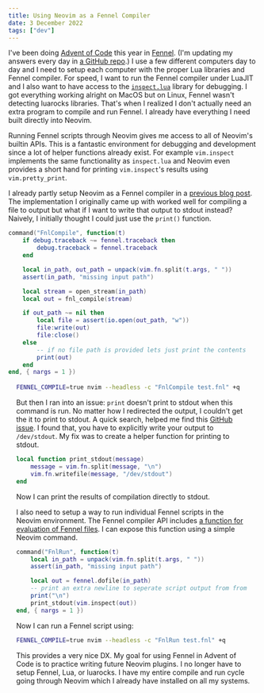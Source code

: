 ```yaml
---
title: Using Neovim as a Fennel Compiler
date: 3 December 2022
tags: ["dev"]
---
```


I've been doing [Advent of Code](https://adventofcode.com/2022) this year in [Fennel](https://fennel-lang.org).
(I'm updating my answers every day in [a GitHub repo](https://github.com/ec965/adventofcode2022).)
I use a few different computers day to day and I need to setup each computer with
the proper Lua libraries and Fennel compiler.
For speed, I want to run the Fennel compiler under LuaJIT and I also want to have
access to the [`inspect.lua`](https://github.com/kikito/inspect.lua) library for debugging.
I got everything working alright on MacOS but on Linux, Fennel wasn't detecting
luarocks libraries.
That's when I realized I don't actually need an extra program to compile and run Fennel.
I already have everything I need built directly into Neovim.

Running Fennel scripts through Neovim gives me access to all of Neovim's builtin APIs.
This is a fantastic environment for debugging and development since a lot of
helper functions already exist. For example `vim.inspect` implements the same
functionality as `inspect.lua` and Neovim even provides a short hand for
printing `vim.inspect`'s results using `vim.pretty_print`.

I already partly setup Neovim as a Fennel compiler in a [previous blog post](/blog/2022/lispy-neovim).
The implementation I originally came up with worked well for compiling a file to output
but what if I want to write that output to stdout instead?
Naively, I initially thought I could just use the `print()` function.

```lua
command("FnlCompile", function(t)
    if debug.traceback ~= fennel.traceback then
        debug.traceback = fennel.traceback
    end

    local in_path, out_path = unpack(vim.fn.split(t.args, " "))
    assert(in_path, "missing input path")

    local stream = open_stream(in_path)
    local out = fnl_compile(stream)

    if out_path ~= nil then
        local file = assert(io.open(out_path, "w"))
        file:write(out)
        file:close()
    else
        -- if no file path is provided lets just print the contents
        print(out)
    end
end, { nargs = 1 })
```

<div style="margin: 1rem" />

```bash
FENNEL_COMPILE=true nvim --headless -c "FnlCompile test.fnl" +q
```

But then I ran into an issue: `print` doesn't print to stdout when this command is run.
No matter how I redirected the output, I couldn't get
the it to print to stdout.
A quick search, helped me find this [GitHub issue](https://github.com/neovim/neovim/issues/4772#issuecomment-219962823).
I found that, you have to explicitly write your output to `/dev/stdout`.
My fix was to create a helper function for printing to stdout.

```lua
local function print_stdout(message)
    message = vim.fn.split(message, "\n")
    vim.fn.writefile(message, "/dev/stdout")
end
```

Now I can print the results of compilation directly to stdout.

I also need to setup a way to run individual Fennel scripts in the Neovim environment.
The Fennel compiler API includes
[a function for evaluation of Fennel files](https://fennel-lang.org/api#evaluate-a-file-of-fennel).
I can expose this function using a simple Neovim command.

```lua
command("FnlRun", function(t)
    local in_path = unpack(vim.fn.split(t.args, " "))
    assert(in_path, "missing input path")

    local out = fennel.dofile(in_path)
    -- print an extra newline to seperate script output from from the printed return values
    print("\n")
    print_stdout(vim.inspect(out))
end, { nargs = 1 })
```

Now I can run a Fennel script using:

```bash
FENNEL_COMPILE=true nvim --headless -c "FnlRun test.fnl" +q
```

This provides a very nice DX.
My goal for using Fennel in Advent of Code is to practice writing future Neovim plugins.
I no longer have to setup Fennel, Lua, or luarocks.
I have my entire compile and run cycle going through Neovim which I already
have installed on all my systems.
